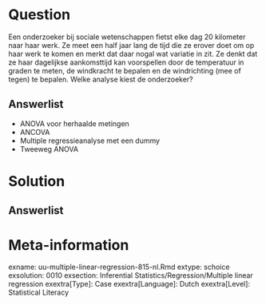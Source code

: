 
Question
========
Een onderzoeker bij sociale wetenschappen fietst elke dag 20 kilometer naar haar werk. Ze meet een half jaar lang de tijd die ze erover doet om op haar werk te komen en merkt dat daar nogal wat variatie in zit. Ze denkt dat ze haar dagelijkse aankomsttijd kan voorspellen door de temperatuur in graden te meten, de windkracht te bepalen en de windrichting (mee of tegen) te bepalen. Welke analyse kiest de onderzoeker?


  
Answerlist
----------
* ANOVA voor herhaalde metingen
* ANCOVA
* Multiple regressieanalyse met een dummy
* Tweeweg ANOVA


Solution
========
  


Answerlist
----------



Meta-information
================
exname: uu-multiple-linear-regression-815-nl.Rmd
extype: schoice
exsolution: 0010
exsection: Inferential Statistics/Regression/Multiple linear regression
exextra[Type]: Case
exextra[Language]: Dutch
exextra[Level]: Statistical Literacy
